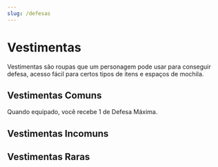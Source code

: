 ```yaml
---
slug: /defesas
---
```



# Vestimentas

Vestimentas são roupas que um personagem pode usar para conseguir defesa, acesso fácil para certos tipos de itens e espaços de mochila.

## Vestimentas Comuns
<ItemCard 
    nome="Roupas Simples" 
    raridade="comum"
    tags="Vestimenta">
    Quando equipado, você recebe 1 de Defesa Máxima.
</ItemCard>

## Vestimentas Incomuns

## Vestimentas Raras